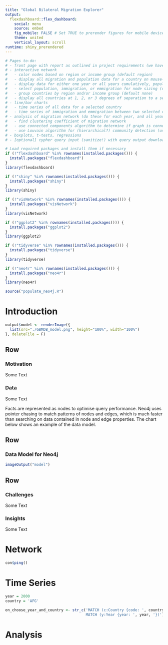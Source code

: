 ```yaml
---
title: "Global Bilateral Migration Explorer"
output:
  flexdashboard::flex_dashboard:
    social: menu
    source: embed
    fig_mobile: FALSE # Set TRUE to prerender figures for mobile devices
    theme: united
    vertical_layout: scroll
runtime: shiny_prerendered
---
```


```r
# Pages to-do:
# - front page with report as outlined in project requirements (we have prof's ok to do it like this)
# - interactive network
#   - color nodes based on region or income group (default region)
#   - display all migration and population data for a country on mouse-over or click
#   - display data for either one year or all years cumulatively, population only for single years (default all)
#   - select population, immigration, or emmigration for node sizing (default population if single year, none otherwise)
#   - group countries by region and/or income group (default none)
#   - display all countries at 1, 2, or 3 degrees of separation to a selected country (default none, i.e. all countries)
# - line/bar charts
#   - time series of all data for a selected country
#   - time series of immigration and emmigration between two selected countries (possibly on separate page)
# - analysis of migration network (do these for each year, and all years cumulatively)
#   - find clustering coefficient of migration network
#   - use connected components algorithm to determine if graph is connected
#   - use Louvain algorithm for (hierarchical?) community detection (use Cypher projection)
# - boxplots, t-tests, regressions
# - [optional] cypher query input (sanitize!) with query output downloader (using temp files)
```


```r
# Load required packages and install them if necessary
if (!"flexdashboard" %in% rownames(installed.packages())) {
  install.packages("flexdashboard")
}
library(flexdashboard)

if (!"shiny" %in% rownames(installed.packages())) {
  install.packages("shiny")
}
library(shiny)

if (!"visNetwork" %in% rownames(installed.packages())) {
  install.packages("visNetwork")
}
library(visNetwork)

if (!"ggplot2" %in% rownames(installed.packages())) {
  install.packages("ggplot2")
}
library(ggplot2)

if (!"tidyverse" %in% rownames(installed.packages())) {
  install.packages("tidyverse")
}
library(tidyverse)

if (!"neo4r" %in% rownames(installed.packages())) {
  install.packages("neo4r")
}
library(neo4r)

source("populate_neo4j.R")
```

Introduction {data-orientation=rows}
===================================================================================

```r
output$model <- renderImage({
  list(src="./GBMDB_model.png", height="100%", width="100%")
}, deleteFile = F)
```

Row 
-----------------------------------------------------------------------------------
### Motivation
Some Text

### Data
Some Text

Facts are represented as nodes to optimise query performance. Neo4j uses pointer chasing to match patterns of nodes and edges, which is much faster than searching on data contained in node and edge properties. The chart below shows an example of the data model.

Row {data-height=1000, data-width=750}
-----------------------------------------------------------------------------------
### Data Model for Neo4j
```r
imageOutput("model")
```

Row 
-----------------------------------------------------------------------------------
### Challenges
Some Text

### Insights
Some Text

Network
===================================================================================
```r
con$ping()
```

Time Series
===================================================================================
```r
year = 2000
country = 'AFG'

on_choose_year_and_country <- str_c('MATCH (c:Country {code: ', country, '})
                                    MATCH (y:Year {year: ', year, '})')
```



Analysis
===================================================================================


